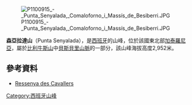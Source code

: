 [[Image:P1100915_-_Punta_Senyalada,_Comaloforno_i_Massís_de_Besiberri.JPG|right]]

{{Coord|42|35|28|N|0|48|30|E|display=title}}

'''森亞拉達山'''（Punta Senyalada），是[[西班牙|西班牙]]的山峰，位於該國東北部[[加泰羅尼亞|加泰羅尼亞]]，屬於[[比利牛斯山|比利牛斯山]]中[[貝斯貝里山脈|貝斯貝里山脈]]的一部分，該山峰海拔高度2,952米。

==參考資料==
* [https://web.archive.org/web/20130321080141/http://www.madteam.net/rutas/alpinismo/1.14.BesiberriNord3014desdeCavallers Ressenya des Cavallers]

{{Spain-geo-stub}}
[[Category:西班牙山峰|Category:西班牙山峰]]